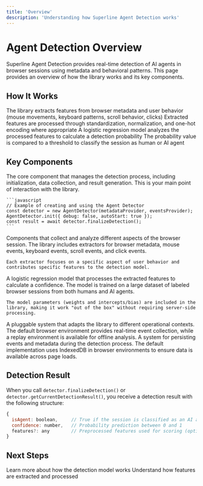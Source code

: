 ```yaml
---
title: 'Overview'
description: 'Understanding how Superline Agent Detection works'
---
```


# Agent Detection Overview

Superline Agent Detection provides real-time detection of AI agents in browser sessions using metadata and behavioral patterns. This page provides an overview of how the library works and its key components.

## How It Works

<Steps>
  <Step title="Feature Extraction">
    The library extracts features from browser metadata and user behavior (mouse movements, keyboard patterns, scroll behavior, clicks)
  </Step>
  <Step title="Data Processing">
    Extracted features are processed through standardization, normalization, and one-hot encoding where appropriate
  </Step>
  <Step title="Model Scoring">
    A logistic regression model analyzes the processed features to calculate a detection probability
  </Step>
  <Step title="Classification">
    The probability value is compared to a threshold to classify the session as human or AI agent
  </Step>
</Steps>

## Key Components

<AccordionGroup>
  <Accordion title="Agent Detector" icon="magnifying-glass">
    The core component that manages the detection process, including initialization, data collection, and result generation. This is your main point of interaction with the library.
    
    ```javascript
    // Example of creating and using the Agent Detector
    const detector = new AgentDetector(metadataProvider, eventsProvider);
    AgentDetector.init({ debug: false, autoStart: true });
    const result = await detector.finalizeDetection();
    ```
  </Accordion>
  
  <Accordion title="Feature Extractors" icon="filter">
    Components that collect and analyze different aspects of the browser session. The library includes extractors for browser metadata, mouse events, keyboard events, scroll events, and click events.
    
    Each extractor focuses on a specific aspect of user behavior and contributes specific features to the detection model.
  </Accordion>
  
  <Accordion title="Detection Model" icon="brain">
    A logistic regression model that processes the extracted features to calculate a confidence. The model is trained on a large dataset of labeled browser sessions from both humans and AI agents.
    
    The model parameters (weights and intercepts/bias) are included in the library, making it work "out of the box" without requiring server-side processing.
  </Accordion>
  
  <Accordion title="Environment System" icon="server">
    A pluggable system that adapts the library to different operational contexts. The default browser environment provides real-time event collection, while a replay environment is available for offline analysis.
  </Accordion>
  
  <Accordion title="Storage System" icon="database">
    A system for persisting events and metadata during the detection process. The default implementation uses IndexedDB in browser environments to ensure data is available across page loads.
  </Accordion>
</AccordionGroup>

## Detection Result

When you call `detector.finalizeDetection()` or `detector.getCurrentDetectionResult()`, you receive a detection result with the following structure:

```javascript
{
  isAgent: boolean,     // True if the session is classified as an AI agent
  confidence: number,   // Probability prediction between 0 and 1
  features?: any        // Preprocessed features used for scoring (optional)
}
```

## Next Steps

<CardGroup cols={2}>
  <Card
    title="Detection Model"
    icon="brain"
    href="/core-concepts/detection-model"
  >
    Learn more about how the detection model works
  </Card>
  <Card
    title="Feature Extraction"
    icon="filter"
    href="/core-concepts/feature-extraction"
  >
    Understand how features are extracted and processed
  </Card>
</CardGroup> 